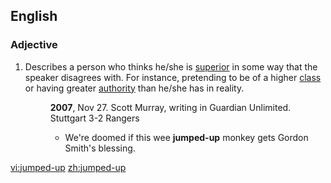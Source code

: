 ==English==

===Adjective===
{{en-adj|head=[[jumped]]-[[up]]}}

# {{idiomatic|pejorative}} Describes a person who thinks he/she is [[superior]] in some way that the speaker disagrees with. For instance, pretending to be of a higher [[class]] or having greater [[authority]] than he/she has in reality.
#: '''2007''', Nov 27.  Scott Murray, writing in  Guardian Unlimited. Stuttgart 3-2 Rangers
#:* We're doomed if this wee '''jumped-up''' monkey gets Gordon Smith's blessing.

[[vi:jumped-up]]
[[zh:jumped-up]]